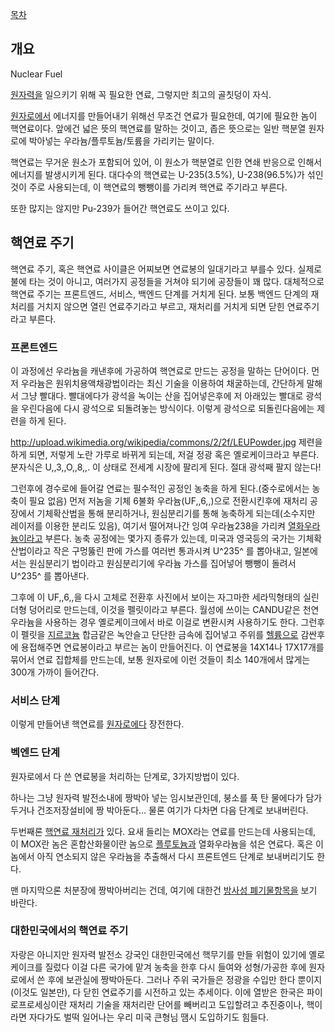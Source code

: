 [[목차]]
== 개요 ==
Nuclear Fuel

[[원자력]]을 일으키기 위해 꼭 필요한 연료, 그렇지만 최고의 골칫덩이 자식.

[[원자로]]에서 에너지를 만들어내기 위해선 무조건 연료가 필요한데, 여기에 필요한 놈이 핵연료이다. 앞에건 넓은 뜻의 핵연료를 말하는 것이고, 좁은 뜻으로는 일반 핵분열 원자로에 박아넣는 우라늄/플루토늄/토륨을 가리키는 말이다.

핵연료는 무거운 원소가 포함되어 있어, 이 원소가 핵분열로 인한 연쇄 반응으로 인해서 에너지를 발생시키게 된다. 대다수의 핵연료는 U-235(3.5%), U-238(96.5%)가 섞인 것이 주로 사용되는데, 이 핵연료의 뺑뺑이를 가리켜 핵연료 주기라고 부른다.

또한 많지는 않지만 Pu-239가 들어간 핵연료도 쓰이고 있다.

== 핵연료 주기 ==
핵연료 주기, 혹은 핵연료 사이클은 어찌보면 연료봉의 일대기라고 부를수 있다. 실제로 불에 타는 것이 아니고, 여러가지 공정들을 거쳐야 되기에 공장들이 꽤 많다. 대체적으로 핵연료 주기는 프론트엔드, 서비스, 백엔드 단계를 거치게 된다. 보통 백엔드 단계의 재처리를 거치지 않으면 열린 연료주기라고 부르고, 재처리를 거치게 되면 닫힌 연료주기라고 부른다.

=== 프론트엔드 ===
이 과정에선 우라늄을 캐낸후에 가공하여 핵연료로 만드는 공정을 말하는 단어이다. 먼저 우라늄은 원위치용액채광법이라는 최신 기술을 이용하여 채굴하는데, 간단하게 말해서 그냥 빨대다. 빨대에다가 광석을 녹이는 산을 집어넣은후에 저 아래있는 빨대로 광석을 우린다음에 다시 광석으로 되돌려놓는 방식이다. 이렇게 광석으로 되돌린다음에는 제련을 하게 된다.

http://upload.wikimedia.org/wikipedia/commons/2/2f/LEUPowder.jpg
제련을 하게 되면, 저렇게 노란 가루로 바뀌게 되는데, 저걸 정광 혹은 옐로케이크라고 부른다. 분자식은 U,,3,,O,,8,,. 이 상태로 전세계 시장에 팔리게 된다. 절대 광석째 팔지 않는다!

그런후에 경수로에 들어갈 연료는 필수적인 공정인 농축을 하게 된다.(중수로에서는 농축이 필요 없음) 먼저 저놈을 기체 6불화 우라늄(UF,,6,,)으로 전환시킨후에 재처리 공장에서 기체확산법을 통해 분리하거나, 원심분리기를 통해 농축하게 되는데(소수지만 레이저를 이용한 분리도 있음), 여기서 떨어져나간 잉여 우라늄238을 가리켜 [[열화우라늄]]이라고 부른다. 농축 공정에는 몇가지 종류가 있는데, 미국과 영국등의 국가는 기체확산법이라고 작은 구멍뚫린 판에 가스를 여러번 통과시켜 U^235^ 를 뽑아내고, 일본에서는 원심분리기 법이라고 원심분리기에 우라늄 가스를 집어넣어 뺑뺑이 돌려서 U^235^ 를 뽑아낸다. 

그후에 이 UF,,6,,을 다시 고체로 전환후 사진에서 보이는 자그마한 세라믹형태의 실린더형 덩어리로 만드는데, 이것을 펠릿이라고 부른다. 월성에 쓰이는 CANDU같은 천연 우라늄을 사용하는 경우 옐로케이크에서 바로 이걸로 변환시켜 사용하기도 한다. 그런후 이 펠릿을 [[지르코늄]] 합금같은 녹안슬고 단단한 금속에 집어넣고 주위를 [[헬륨]]으로 감싼후에 용접해주면 연료봉이라고 부르는 놈이 만들어진다. 이 연료봉을 14X14나 17X17개를 묶어서 연료 집합체를 만드는데, 보통 원자로에 이런 것들이 최소 140개에서 많게는 300개 가까이 들어간다.

=== 서비스 단계 ===
이렇게 만들어낸 핵연료를 [[원자로]]에다 장전한다.

=== 벡엔드 단계 ===
원자로에서 다 쓴 연료봉을 처리하는 단계로, 3가지방법이 있다.

하나는 그냥 원자력 발전소내에 짱박아 넣는 임시보관인데, 붕소를 푹 탄 물에다가 담가두거나 건조저장설비에 짱 박아둔다... 물론 여기가 다차면 다음 단계로 보내버린다.

두번째론 [[핵연료 재처리]]가 있다. 요새 들리는 MOX라는 연료를 만드는데 사용되는데, 이 MOX란 놈은 혼합산화물이란 놈으로 [[플루토늄]]과 열화우라늄을 섞은 연료다. 혹은 이놈에서 아직 연소되지 않은 우라늄을 추출해서 다시 프론트엔드 단계로 보내버리기도 한다.

맨 마지막으론 처분장에 짱박아버리는 건데, 여기에 대한건 [[방사성 폐기물]]항목을 보기 바란다.

=== 대한민국에서의 핵연료 주기 ===
자랑은 아니지만 원자력 발전소 강국인 대한민국에선 핵무기를 만들 위험이 있기에 옐로케이크를 질렀다 이걸 다른 국가에 맡겨 농축을 한후 다시 들여와 성형/가공한 후에 원자로에서 쓴 후에 보관실에 짱박아둔다. 그러나 주위 국가들은 정광을 수입만 한다 뿐이지(이것도 일본만), 다 닫힌 연료주기를 시전하고 있는 추세이다. 이에 열받은 한국은 파이로프로세싱이란 재처리 기술을 재처리란 단어를 빼버리고 도입할려고 추진중이나, 핵이라면 자다가도 벌떡 일어나는 우리 미국 큰형님 땜시 도입하기도 힘들다.
